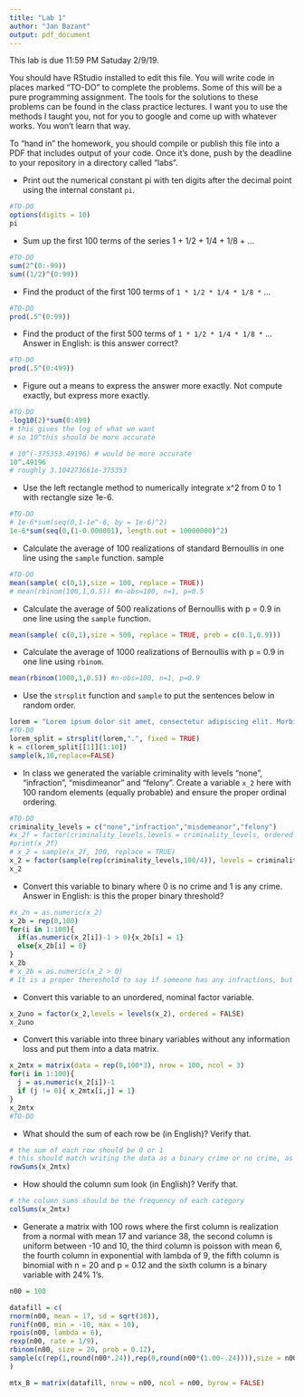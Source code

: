 ---
title: "Lab 1"
author: "Jan Bazant"
output: pdf_document
---

This lab is due 11:59 PM Satuday 2/9/19. 

You should have RStudio installed to edit this file. You will write code in places marked "TO-DO" to complete the problems. Some of this will be a pure programming assignment. The tools for the solutions to these problems can be found in the class practice lectures. I want you to use the methods I taught you, not for you to google and come up with whatever works. You won't learn that way.

To "hand in" the homework, you should compile or publish this file into a PDF that includes output of your code. Once it's done, push by the deadline to your repository in a directory called "labs".

* Print out the numerical constant pi with ten digits after the decimal point using the internal constant `pi`.

```{r}
#TO-DO
options(digits = 10)
pi
```

* Sum up the first 100 terms of the series 1 + 1/2 + 1/4 + 1/8 + ...

```{r}
#TO-DO
sum(2^(0:-99))
sum((1/2)^(0:99))

```

* Find the product of the first 100 terms of `1 * 1/2 * 1/4 * 1/8 *` ...

```{r}
#TO-DO
prod(.5^(0:99))
```


* Find the product of the first 500 terms of `1 * 1/2 * 1/4 * 1/8 *` ... Answer in English: is this answer correct? 

```{r}
#TO-DO
prod(.5^(0:499))
```

* Figure out a means to express the answer more exactly. Not compute exactly, but express more exactly.

```{r}
#TO-DO
-log10(2)*sum(0:499)
# this gives the log of what we want 
# so 10^this should be more accurate

# 10^(-375353.49196) # would be more accurate
10^.49196
# roughly 3.104273661e-375353
```


* Use the left rectangle method to numerically integrate x^2 from 0 to 1 with rectangle size 1e-6.

```{r}
#TO-DO
# 1e-6*sum(seq(0,1-1e^-6, by = 1e-6)^2)
1e-6*sum(seq(0,(1-0.000001), length.out = 10000000)^2)
```


* Calculate the average of 100 realizations of standard Bernoullis in one line using the `sample` function.
sample
```{r}
#TO-DO
mean(sample( c(0,1),size = 100, replace = TRUE))
# mean(rbinom(100,1,0.5)) #n-obs=100, n=1, p=0.5
```


* Calculate the average of 500 realizations of Bernoullis with p = 0.9 in one line using the `sample` function.

```{r}
mean(sample( c(0,1),size = 500, replace = TRUE, prob = c(0.1,0.9)))
```


* Calculate the average of 1000 realizations of Bernoullis with p = 0.9 in one line using `rbinom`.

```{r}
mean(rbinom(1000,1,0.5)) #n-obs=100, n=1, p=0.9
```

* Use the `strsplit` function and `sample` to put the sentences below in random order.

```{r}
lorem = "Lorem ipsum dolor sit amet, consectetur adipiscing elit. Morbi posuere varius volutpat. Morbi faucibus ligula id massa ultricies viverra. Donec vehicula sagittis nisi non semper. Donec at tempor erat. Integer dapibus mi lectus, eu posuere arcu ultricies in. Cras suscipit id nibh lacinia elementum. Curabitur est augue, congue eget quam in, scelerisque semper magna. Aenean nulla ante, iaculis sed vehicula ac, finibus vel arcu. Mauris at sodales augue. "
#TO-DO
lorem_split = strsplit(lorem,".", fixed = TRUE)
k = c(lorem_split[[1]][1:10])
sample(k,10,replace=FALSE)
```

* In class we generated the variable criminality with levels "none", "infraction", "misdimeanor" and "felony". Create a variable `x_2` here with 100 random elements (equally probable) and ensure the proper ordinal ordering.

```{r}
#TO-DO
criminality_levels = c("none","infraction","misdemeanor","felony")
#x_2f = factor(criminality_levels,levels = criminality_levels, ordered = TRUE)
#print(x_2f)
# x_2 = sample(x_2f, 100, replace = TRUE)
x_2 = factor(sample(rep(criminality_levels,100/4)), levels = criminality_levels, ordered = TRUE)
x_2
```

* Convert this variable to binary where 0 is no crime and 1 is any crime. Answer in English: is this the proper binary threshold?

```{r}
#x_2n = as.numeric(x_2)
x_2b = rep(0,100)
for(i in 1:100){
  if(as.numeric(x_2[i])-1 > 0){x_2b[i] = 1}
  else{x_2b[i] = 0}
}
x_2b
# x_2b = as.numeric(x_2 > 0)
# It is a proper thereshold to say if someone has any infractions, but not a good threshold to determine if someone should be considered criminal.
```

* Convert this variable to an unordered, nominal factor variable.

```{r}

x_2uno = factor(x_2,levels = levels(x_2), ordered = FALSE)
x_2uno
```

* Convert this variable into three binary variables without any information loss and put them into a data matrix.

```{r}
x_2mtx = matrix(data = rep(0,100*3), nrow = 100, ncol = 3)
for(i in 1:100){
  j = as.numeric(x_2[i])-1
  if (j != 0){ x_2mtx[i,j] = 1}
}
x_2mtx
#TO-DO
```

* What should the sum of each row be (in English)? Verify that. 


```{r}
# the sum of each row should be 0 or 1
# this should match writing the data as a binary crime or no crime, as before
rowSums(x_2mtx)
```

* How should the column sum look (in English)? Verify that.


```{r}
# the column sums should be the frequency of each category
colSums(x_2mtx)

```

* Generate a matrix with 100 rows where the first column is realization from a normal with mean 17 and variance 38, the second column is uniform between -10 and 10, the third column is poisson with mean 6, the fourth column in exponential with lambda of 9, the fifth column is binomial with n = 20 and p = 0.12 and the sixth column is a binary variable with 24% 1's.


```{r}
n00 = 100

datafill = c(
rnorm(n00, mean = 17, sd = sqrt(38)),
runif(n00, min = -10, max = 10),
rpois(n00, lambda = 6),
rexp(n00, rate = 1/9),
rbinom(n00, size = 20, prob = 0.12),
sample(c(rep(1,round(n00*.24)),rep(0,round(n00*(1.00-.24)))),size = n00, replace = FALSE)
)

mtx_B = matrix(datafill, nrow = n00, ncol = n00, byrow = FALSE)
```









